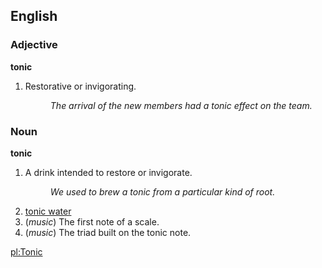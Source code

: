 ==English==

===Adjective===
'''tonic'''

# Restorative or invigorating.
#: ''The arrival of the new members had a tonic effect on the team.''

===Noun===
'''tonic'''

# A drink intended to restore or invigorate.
#: ''We used to brew a tonic from a particular kind of root.''
# [[tonic water]]
# (''music'') The first note of a scale.
# (''music'') The triad built on the tonic note.

[[pl:Tonic]]